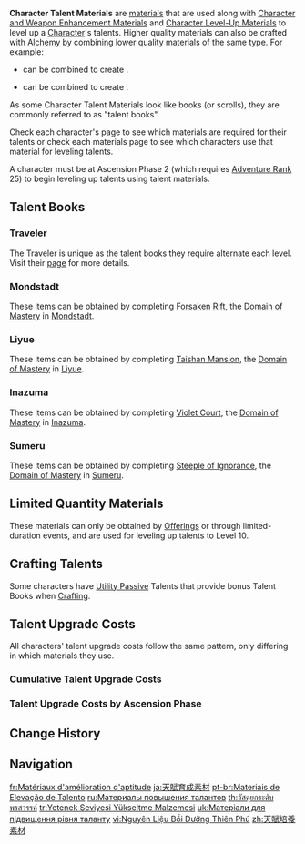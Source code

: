 {{CustomTabs
|tab1 = Overview
|tab2 = Character Usage
}}
{{Terminology Infobox
|type         = Item Types
}}
'''Character Talent Materials''' are [[materials]] that are used along with [[Character and Weapon Enhancement Material]]s and [[Character Level-Up Material]]s to level up a [[Character]]'s talents. Higher quality materials can also be crafted with [[Alchemy]] by combining lower quality materials of the same type. For example:
* {{Item|Teachings of Freedom|30|x=3}} can be combined to create {{Item|Guide to Freedom|30|x=1}}.
* {{Item|Guide to Freedom|30|x=3}} can be combined to create {{Item|Philosophies of Freedom|30|x=1}}.

As some Character Talent Materials look like books (or scrolls), they are commonly referred to as "talent books".

Check each character's page to see which materials are required for their talents or check each materials page to see which characters use that material for leveling talents.

A character must be at Ascension Phase 2 (which requires [[Adventure Rank]] 25) to begin leveling up talents using talent materials.

{{Reset}}
{{Domain Materials by Weekday|Mastery}}

==Talent Books==
===Traveler===
The Traveler is unique as the talent books they require alternate each level. Visit their [[Traveler|page]] for more details.{{Card|Traveler}}

===Mondstadt===
These items can be obtained by completing [[Forsaken Rift]], the [[Domain of Mastery]] in [[Mondstadt]].
{{Books for Characters by Weekday
|mon-book=Freedom
|mon-chars={{Cards by Category|Characters&Talents Leveled with Teachings of Freedom|Traveler}}
|tue-book=Resistance
|tue-chars={{Cards by Category|Characters&Talents Leveled with Teachings of Resistance|Traveler}}
|wed-book=Ballad
|wed-chars={{Cards by Category|Characters&Talents Leveled with Teachings of Ballad|Traveler}}
}}

===Liyue===
These items can be obtained by completing [[Taishan Mansion]], the [[Domain of Mastery]] in [[Liyue]].
{{Books for Characters by Weekday
|mon-book=Prosperity
|mon-chars={{Cards by Category|Characters&Talents Leveled with Teachings of Prosperity|Traveler}}
|tue-book=Diligence
|tue-chars={{Cards by Category|Characters&Talents Leveled with Teachings of Diligence|Traveler}}
|wed-book=Gold
|wed-chars={{Cards by Category|Characters&Talents Leveled with Teachings of Gold|Traveler}}
}}

===Inazuma===
These items can be obtained by completing [[Violet Court]], the [[Domain of Mastery]] in [[Inazuma]].
{{Books for Characters by Weekday
|mon-book=Transience
|mon-chars={{Cards by Category|Characters&Talents Leveled with Teachings of Transience|Traveler}}
|tue-book=Elegance
|tue-chars={{Cards by Category|Characters&Talents Leveled with Teachings of Elegance|Traveler}}
|wed-book=Light
|wed-chars={{Cards by Category|Characters&Talents Leveled with Teachings of Light|Traveler}}
}}

===Sumeru===
These items can be obtained by completing [[Steeple of Ignorance]], the [[Domain of Mastery]] in [[Sumeru]].
{{Books for Characters by Weekday
|mon-book=Admonition
|mon-chars={{Cards by Category|Characters&Talents Leveled with Teachings of Admonition|Traveler}}
|tue-book=Ingenuity
|tue-chars={{Cards by Category|Characters&Talents Leveled with Teachings of Ingenuity|Traveler}}
|wed-book=Praxis
|wed-chars={{Cards by Category|Characters&Talents Leveled with Teachings of Praxis|Traveler}}
}}

==Limited Quantity Materials==
These materials can only be obtained by [[Offerings]] or through limited-duration events, and are used for leveling up talents to Level 10.
{{Card|Crown of Insight|&mdash;|5|stars=5|show_caption=1}}

==Crafting Talents==
{{Main|Alchemy#Character Bonuses|l1=Character Crafting Bonuses}}
Some characters have [[Utility Passive]] Talents that provide bonus Talent Books when [[Crafting]].
{{Talents by Category Table|Character Talent Material Talents}}

==Talent Upgrade Costs==
All characters' talent upgrade costs follow the same pattern, only differing in which materials they use.

{{Character Talent Materials}}
{{Character Talent Materials|triple=1|collapsed=1}}

===Cumulative Talent Upgrade Costs===
{{Character Talent Materials|cumulative=1|collapsed=1}}
{{Character Talent Materials|cumulative=1|triple=1|collapsed=1}}

===Talent Upgrade Costs by Ascension Phase===
{{Character Talent Materials/Ascension|collapsed=1}}
{{Character Talent Materials/Ascension|triple=1|collapsed=1}}
==Change History==
{{Change History|1.0}}

==Navigation==
{{Development Item Navbox|Character Talent Materials}}
[[Category:Character Talent Materials| ]]

[[fr:Matériaux d'amélioration d'aptitude]]
[[ja:天賦育成素材]]
[[pt-br:Materiais de Elevação de Talento]]
[[ru:Материалы повышения талантов]]
[[th:วัสดุยกระดับพรสวรรค์]]
[[tr:Yetenek Seviyesi Yükseltme Malzemesi]]
[[uk:Матеріали для підвищення рівня таланту]]
[[vi:Nguyên Liệu Bồi Dưỡng Thiên Phú]]
[[zh:天賦培養素材]]